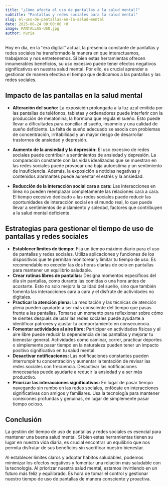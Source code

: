 ```yaml
---
title: "¿Cómo afecta el uso de pantallas a la salud mental?"
subtitle: "Pantallas y redes sociales para la salud mental"
slug: el-uso-de-pantallas-en-la-salud-mental
date: 2025-06-24 00:00:00 +0
image: PANTALLAS-USO.jpg 
author: nuria
---
```


Hoy en día, en la ‘‘era digital’’ actual, la presencia constante de pantallas y redes sociales ha transformado la manera en que interactuamos, trabajamos y nos entretenemos. Si bien estas herramientas ofrecen innumerables beneficios, su uso excesivo puede tener efectos negativos significativos en nuestra salud mental. Por ello, es crucial aprender a gestionar de manera efectiva el tiempo que dedicamos a las pantallas y las redes sociales.

## Impacto de las pantallas en la salud mental
- **Alteración del sueño:** La exposición prolongada a la luz azul emitida por las pantallas de teléfonos, tabletas y ordenadores puede interferir con la producción de melatonina, la hormona que regula el sueño. Esto puede llevar a dificultades para conciliar el sueño, insomnio y una calidad de sueño deficiente. La falta de sueño adecuado se asocia con problemas de concentración, irritabilidad y un mayor riesgo de desarrollar trastornos de ansiedad y depresión. 

- **Aumento de la ansiedad y la depresión:** El uso excesivo de redes sociales puede contribuir a sentimientos de ansiedad y depresión. La comparación constante con las vidas idealizadas que se muestran en las redes sociales puede provocar una baja autoestima y un sentimiento de insuficiencia. Además, la exposición a noticias negativas y contenidos alarmantes puede aumentar el estrés y la ansiedad.

- **Reducción de la interacción social cara a cara:** Las interacciones en línea no pueden reemplazar completamente las relaciones cara a cara. El tiempo excesivo dedicado a las redes sociales puede reducir las oportunidades de interacción social en el mundo real, lo que puede llevar a sentimientos de aislamiento y soledad, factores que contribuyen a la salud mental deficiente.

## Estrategias para gestionar el tiempo de uso de pantallas y redes sociales
- **Establecer límites de tiempo:** Fija un tiempo máximo diario para el uso de pantallas y redes sociales. Utiliza aplicaciones y funciones de los dispositivos que te permitan monitorear y limitar tu tiempo de uso. Es recomendable no exceder las dos horas diarias de ocio en pantallas para mantener un equilibrio saludable.
- **Crear rutinas libres de pantallas:** Designa momentos específicos del día sin pantallas, como durante las comidas o una hora antes de acostarte. Esto no solo mejora la calidad del sueño, sino que también fomenta las interacciones cara a cara y el disfrute de actividades no digitales.
- **Practicar la atención plena:** La meditación y las técnicas de atención plena pueden ayudarte a ser más consciente del tiempo que pasas frente a las pantallas. Tomarse un momento para reflexionar sobre cómo te sientes después de usar las redes sociales puede ayudarte a identificar patrones y ajustar tu comportamiento en consecuencia.
- **Fomentar actividades al aire libre:** Participar en actividades físicas y al aire libre puede reducir la dependencia de las pantallas y mejorar tu bienestar general. Actividades como caminar, correr, practicar deportes o simplemente pasar tiempo en la naturaleza pueden tener un impacto positivo significativo en tu salud mental.
- **Desactivar notificaciones:** Las notificaciones constantes pueden interrumpir tu concentración y aumentar la tentación de revisar las redes sociales con frecuencia. Desactivar las notificaciones innecesarias puede ayudarte a reducir la ansiedad y a ser más productivo.
- **Priorizar las interacciones significativas:** En lugar de pasar tiempo navegando sin rumbo en las redes sociales, enfócate en interacciones significativas con amigos y familiares. Usa la tecnología para mantener conexiones profundas y genuinas, en lugar de simplemente pasar tiempo ocioso.

## Conclusión
La gestión del tiempo de uso de pantallas y redes sociales es esencial para mantener una buena salud mental. Si bien estas herramientas tienen su lugar en nuestra vida diaria, es crucial encontrar un equilibrio que nos permita disfrutar de sus beneficios sin sacrificar nuestro bienestar. 

Al establecer límites claros y adoptar hábitos saludables, podemos minimizar los efectos negativos y fomentar una relación más saludable con la tecnología.
Al priorizar nuestra salud mental, estamos invirtiendo en un futuro más feliz y equilibrado. Es hora de tomar el control y gestionar nuestro tiempo de uso de pantallas de manera consciente y proactiva.



